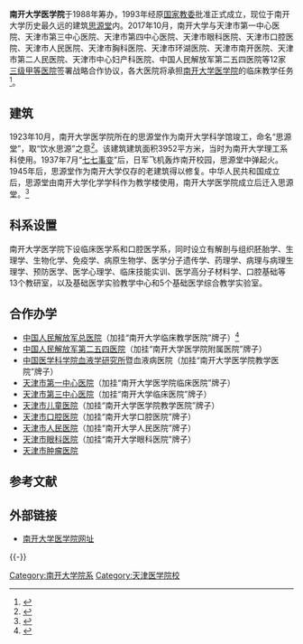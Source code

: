 {{Infobox University
|Name=南开大学医学院|
|EnglishName=School of Medicine Nankai University  |
|SealImage=[[File:天津南开大学思源堂.jpg|250px]]
|SealInfo=思源堂
|Motto=
|Established=1988年筹建<br />1993年正式成立
|Type=医学院
|President=[[向荣_(医学家)|向荣]]
|Location={{PRC}}[[天津市|天津市]][[南开区|南开区]]
|Campus=
|AreaTotal=
|Department=
|Faculty=
|Professor= 
|Associate Professor= 
|Assistant Professor= 
|Lecturer= 
|Student=
|Undergraduate=
|Postgraduate=
|Website = http://medical.nankai.edu.cn/
}}

'''南开大学医学院'''于1988年筹办，1993年经原[[国家教委|国家教委]]批准正式成立，现位于南开大学历史最久远的建筑[[思源堂|思源堂]]内。2017年10月，南开大学与天津市第一中心医院、天津市第三中心医院、天津市第四中心医院、天津市眼科医院、天津市口腔医院、天津市人民医院、天津市胸科医院、天津市环湖医院、天津市南开医院、天津市第二人民医院、天津市中心妇产科医院、中国人民解放军第二五四医院等12家[[三级甲等医院|三级甲等医院]]签署战略合作协议，各大医院将承担[[南开大学医学院|南开大学医学院]]的临床教学任务<ref>{{cite news|author1=胡春艳、郝静秋|title=南开大学与12家医院签署合作协议 推进医学教育改革|agency=中国青年报|date=2017-10-17}}</ref>。

== 建筑 ==
{{天津历史风貌建筑
|省区市 = 天津市
|名称 = 思源堂
|图片 = [[File:天津南开大学医学院思源堂.jpg|200px]]
|编号 = 0320006
|等级 = 重点保护 
|时代 = 1923年
|所在 = [[天津市|天津市]][[南开区|南开区]]
|公布 = 2005年8月31日
}}
{{Main|思源堂}}

1923年10月，南开大学医学院所在的思源堂作为南开大学科学馆竣工，命名“思源堂”，取“饮水思源”之意<ref>{{cite web|title =美洛克菲勒集团总裁受聘南开大学客座教授|url =http://www.univs.cn/newweb/channels/campus2009/2010-03-26/1269566572d941789.html|accessdate =2014-09-22|deadurl =yes|archiveurl =https://web.archive.org/web/20150206100942/http://www.univs.cn/newweb/channels/campus2009/2010-03-26/1269566572d941789.html|archivedate =2015-02-06}}</ref>。该建筑建筑面积3952平方米，当时为南开大学理工系科使用。1937年7月“[[七七事变|七七事变]]”后，日军飞机轰炸南开校园，思源堂中弹起火。1945年后，思源堂作为南开大学仅存的老建筑得以修复。中华人民共和国成立后，思源堂由南开大学化学学科作为教学楼使用，南开大学医学院成立后迁入思源堂。<ref>{{cite web|title=具有80年历史的“思源堂”开始整修|url=http://www.cctv.com/history/special/C12260/20040520/101317.shtml|accessdate=2014-09-22|archive-date=2021-01-18|archive-url=https://web.archive.org/web/20210118153253/http://www.cctv.com/history/special/C12260/20040520/101317.shtml|dead-url=no}}</ref>

== 科系设置 ==
南开大学医学院下设临床医学系和口腔医学系，同时设立有解剖与组织胚胎学、生理学、生物化学、免疫学、病原生物学、医学分子遗传学、药理学、病理与病理生理学、预防医学、医学心理学、临床技能实训、医学高分子材料学、口腔基础等13个教研室，以及基础医学实验教学中心和5个基础医学综合教学实验室。

== 合作办学 ==
* [[中国人民解放军总医院|中国人民解放军总医院]]（加挂“南开大学临床教学医院”牌子）<ref>{{cite web |title = 南开大学临床教学医院在解放军总医院挂牌 |url = http://news.nankai.edu.cn/zhxw/system/2007/06/17/000007782.shtml |date = 2007-06-17 |publisher = 南开大学 |accessdate = 2014-09-22 |archive-date = 2020-11-29 |archive-url = https://web.archive.org/web/20201129010204/http://news.nankai.edu.cn/zhxw/system/2007/06/17/000007782.shtml |dead-url = no }}</ref>
* [[中国人民解放军第二五四医院|中国人民解放军第二五四医院]]（加挂“南开大学医学院附属医院”牌子）
* [[中国医学科学院血液学研究所|中国医学科学院血液学研究所]]暨血液病医院（加挂“南开大学医学院教学医院”牌子）
* [[天津市第一中心医院|天津市第一中心医院]]（加挂“南开大学医学院临床医院”牌子）
* [[天津市第三中心医院|天津市第三中心医院]]（加挂“南开大学临床医院”牌子）
* [[天津市儿童医院|天津市儿童医院]]（加挂“南开大学医学院教学医院”牌子）
* [[天津市口腔医院|天津市口腔医院]]（加挂“南开大学口腔医院”牌子）
* [[天津市人民医院|天津市人民医院]]（加挂“南开大学人民医院”牌子）
* [[天津市眼科医院|天津市眼科医院]]（加挂“南开大学眼科医院”牌子）
* [[天津市肿瘤医院|天津市肿瘤医院]]

== 参考文献 ==
{{Reflist|2}}

== 外部链接 ==
* [http://medical.nankai.edu.cn/ 南开大学医学院网址]{{Wayback|url=http://medical.nankai.edu.cn/ |date=20210118153217 }}

{{-}}
{{南开大学}}
{{南开大学/院系}}
[[Category:南开大学院系|Category:南开大学院系]]
[[Category:天津医学院校|Category:天津医学院校]]